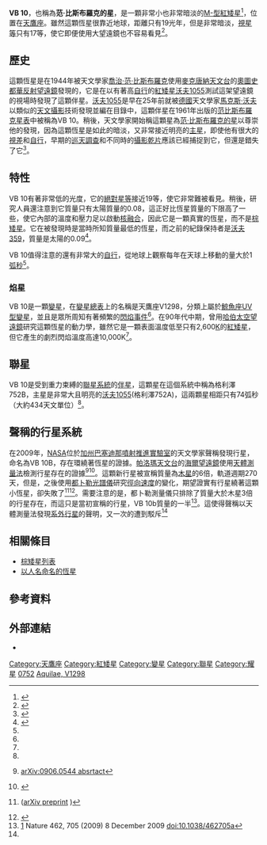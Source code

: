 {{Starbox begin
| name = VB 10
}}
{{Starbox image
| image = [[Image:VB10_mov2.gif|250px]]
| caption = 使用{{convert|200|in|m|abbr=on}}[[海爾望遠鏡|海爾望遠鏡]]拍攝的動畫顯示VB 10的[[自行|自行]]有9年的周期。
}}
{{Starbox observe 
| epoch = J2000
| constell = [[天鷹座|天鷹座]]
| appmag_v = 17.30<ref name="SIMBAD"/>
| ra = {{RA|19|16|57.62}}<ref name="SIMBAD" /> 
| dec = {{DEC|+05|09|02.2}}<ref name="SIMBAD" />
}}
{{Starbox character
| class = M8V<ref name="SIMBAD"/>
| appmag_1_passband = B
| appmag_1 = ~19.42<ref name="SIMBAD"/>
| appmag_2_passband = R
| appmag_2 = ~15.6<ref name="SIMBAD"/>
| appmag_3_passband = J
| appmag_3 = 9.908 ±0.025<ref name="SIMBAD"/>
| appmag_4_passband = H
| appmag_4 = 9.226 ±0.026<ref name="SIMBAD"/>
| appmag_5_passband = K
| appmag_5 = 8.765 ±0.022<ref name="SIMBAD"/>
| variable = UV<ref name="flare-1"/>
}}
{{Starbox astrometry
| radial_v = <!--Radial velocity (in km/sec)-->
| prop_mo_ra = -614<ref name="SIMBAD"/>
| prop_mo_dec = -1368<ref name="SIMBAD"/>
| parallax = 164.3<ref name="SIMBAD"/>
| p_error = 3.5<ref name="SIMBAD"/>
| parallax_footnote = <!--Parallax footnote-->
| dist_ly = 18.72
| dist_pc = 5.74<ref name="Linsky" />
| absmag_v = 18.7<ref name="Biesbroeck"/>
}}
{{Starbox detail
| source = <!--[source url]-->
| mass = 0.075 ±.05<ref name="disc"/>
| radius = ~0.102<ref name="Linsky" />
| gravity = <!--Surface gravity (given as the base 10 logarithm expressed in cgs units)-->
| luminosity = <!--Luminosity (in solar luminosities); prefer luminosity_bolometric or luminosity_visual-->
| luminosity_bolometric = <!--Luminosity (in solar luminosities), bolometric-->
| luminosity_visual = <!--Luminosity (in solar luminosities), visual (V)-->
| temperature = ~2600<ref name="Linsky" />
| metal = ~0<ref name="disc"/>
| rotation = <!--Rotation (no units provided by template)-->
| rotational_velocity = <!--Rotational velocity (v sin i, in km/s)-->
| age = ~10<sup>9</sup><ref name="disc"/>
}}
{{Starbox catalog
| names =
[[2MASS|2MASS]] J19165762+0509021, [[Durchmusterung|BD]]+04 4048 B, [[Variable_star|V1298 Aquilae]], Gliese 752 B, <br />Van Biesbroeck's Star
}}
{{Starbox reference
| Simbad = Gl752B
| EPE = VB+10
| NSTED = VB+10
}}
{{Starbox end}}

'''VB 10'''，也稱為'''范·比斯布羅克的星'''，是一顆非常小也非常暗淡的[[光譜類型|M-型]][[紅矮星|紅矮星]]<ref name="flare-1">{{Cite_web
| url=http://www.sai.msu.su/groups/cluster/gcvs/cgi-bin/search.cgi?search=V1298+Aql
| title=V1298 Aql
| work=[[General_Catalogue_of_Variable_Stars|General Catalogue of Variable Stars]], [[Sternberg_Astronomical_Institute|Sternberg Astronomical Institute]], [[Moscow|Moscow]], [[Russia|Russia]]
| accessdate=2009-05-28
| archive-date=2018-04-14
| archive-url=https://web.archive.org/web/20180414091931/http://www.sai.msu.su/groups/cluster/gcvs/cgi-bin/search.cgi?search=V1298+Aql
| dead-url=no
}}</ref>，位置在[[天鷹座|天鷹座]]。雖然這顆恆星很靠近地球，距離只有19光年，但是非常暗淡，[[視星等|視星等]]只有17等，使它即便使用大望遠鏡也不容易看見<ref name="SIMBAD">{{Cite_web
 | url=http://simbad.u-strasbg.fr/simbad/sim-id?Ident=Gl752B&NbIdent=1&Radius=2&Radius.unit=arcmin&submit=submit+id
 | title=SIMBAD query result: V* V1298 Aql  -- Flare Star
 | publisher=[[Centre_de_Données_astronomiques_de_Strasbourg|Centre de Données astronomiques de Strasbourg]]
 | accessdate=2009-05-28
 | archive-date=2019-06-05
 | archive-url=https://web.archive.org/web/20190605115237/http://simbad.u-strasbg.fr/simbad/sim-id?Ident=Gl752B&NbIdent=1&Radius=2&Radius.unit=arcmin&submit=submit+id
 }}</ref>。

== 歷史 ==

這顆恆星是在1944年被天文學家[[喬治·范·比斯布羅克|喬治·范·比斯布羅克]]使用[[麥克唐納天文台|麥克唐納天文台]]{{convert|82|in|m|abbr=on}}的[[奧圖史都華望遠鏡|奧圖史都華反射望遠鏡]]發現的，它是在以有著高[[自行|自行]]的[[紅矮星|紅矮星]][[格利澤752|沃夫1055]]測試這架望遠鏡的視場時發現了這顆伴星。[[格利澤752|沃夫1055]]是早在25年前就被[[德國|德國]]天文學家[[馬克斯·沃夫|馬克斯·沃夫]]以類似的[[天文攝影|天文攝影]]技術發現並編在目錄中，這顆伴星在1961年出版的[[范比斯布羅克星表|范比斯布羅克星表]]中被稱為VB 10。稍後，天文學家開始稱這顆星為[[以人名命名的恆星#直接的命名|范·比斯布羅克的星]]以尊崇他的發現，因為這顆恆星是如此的暗淡，又非常接近明亮的[[聯星|主星]]，即使他有很大的[[視差|視差]]和[[自行|自行]]，早期的[[巡天調查|巡天調查]]和不同時的[[攝影乾片|攝影乾片]]應該已經捕捉到它，但還是錯失了它<ref name="Biesbroeck">{{Cite_journal
| title=The star of lowest known luminosity
| author=van Biesbroeck, G.
| journal=The [[Astronomical_Journal|Astronomical Journal]]
| pages=61–62
| url=http://articles.adsabs.harvard.edu/full/seri/AJ.../0051//0000061.000.html?high=49ee8336c004367
| doi=10.1086/105801
| bibcode=1944AJ.....51...61V
| volume=51
| date=August 1944
| access-date=2010-07-05
| archive-date=2021-12-23
| archive-url=https://web.archive.org/web/20211223144038/https://articles.adsabs.harvard.edu/full/seri/AJ.../0051//0000061.000.html?high=49ee8336c004367
}}</ref>。

== 特性 ==
VB 10有著非常低的光度，它的[[絕對星等|絕對星等]]接近19等，使它非常難被看見。稍後，研究人員還注意到它質量只有太陽質量的0.08，這正好比恆星質量的下限高了一些，使它內部的溫度和壓力足以啟動[[核融合|核融合]]，因此它是一顆真實的恆星，而不是[[棕矮星|棕矮星]]。它在被發現時是當時所知質量最低的恆星，而之前的紀錄保持者是[[沃夫359|沃夫359]]，質量是太陽的0.09<ref name="Linsky">{{Cite_journal
| title=Stellar Activity at the End of the Main Sequence: GHRS Observations of the M8 Ve Star VB 10
| author=Linsky
| last2=Wood
| first2=Brian E.
| last3=Brown
| first3=Alexander
| last4=Giampapa
| first4=Mark S.
| last5=Ambruster
| first5=Carol
| display-authors=et al.
| journal=The [[Astrophysical_Journal|Astrophysical Journal]]
| url=http://adsbit.harvard.edu/cgi-bin/nph-iarticle_query?bibcode=1995ApJ...455..670L&data_type=PDF_HIGH&type=PRINTER&ext=.pdf
| format=PDF
| date=December 20, 1995
| volume=455
| pages=670–676
| doi=10.1086/176614
| access-date=2010-07-05
| archive-date=2012-03-28
| archive-url=https://www.webcitation.org/66UcKWj0D?url=http://adsbit.harvard.edu/cgi-bin/nph-iarticle_query?bibcode=1995ApJ...455..670L
| dead-url=no
}}</ref>。 

VB 10值得注意的還有非常大的[[自行|自行]]，從地球上觀察每年在天球上移動的量大於1[[角分|弧秒]]<ref name="SIMBAD" />。

===焰星===
VB 10是一顆[[變星|變星]]，在[[變星總表|變星總表]]上的名稱是天鷹座V1298，分類上屬於[[鯨魚座UV|鯨魚座UV型變星]]，並且是眾所周知有著頻繁的[[耀星|閃焰事件]]<ref name="flare-1" />。在90年代中期，曾用[[哈伯太空望遠鏡|哈伯太空望遠鏡]]研究這顆恆星的動力學，雖然它是一顆表面溫度低至只有2,600[[熱力學溫標|K]]的[[紅矮星|紅矮星]]，但它產生的劇烈閃焰溫度高達10,000K<ref name="Linsky" />。

==聯星==
{{Main|格利澤752}}
VB 10是受到重力束縛的[[聯星系統|聯星系統]]的[[聯星|伴星]]，這顆星在這個系統中稱為格利澤752B，主星是非常大且明亮的[[格利澤752|沃夫1055]](格利澤752A)，這兩顆星相距只有74弧秒（大約434天文單位）<ref name="Biesbroeck" />。

==聲稱的行星系統==
在2009年，[[NASA|NASA]]位於[[加州|加州]][[巴塞迪那|巴塞迪那]][[噴射推進實驗室|噴射推進實驗室]]的天文學家聲稱發現行星，命名為VB 10B，存在環繞著恆星的證據。[[帕洛瑪天文台|帕洛瑪天文台]]{{convert|200|in|m|abbr=on}}的[[海爾望遠鏡|海爾望遠鏡]]使用[[系外行星偵測法#天體測量|天體測量法]]檢測行星存在的證據<ref name="disc">{{Cite_journal 
 |title=An Ultracool Star's Candidate Planet 
 |url=http://steps.jpl.nasa.gov/links/docs/pravdoshaklan09vb10b.pdf 
 |format=PDF 
 |journal=Submitted to the [[Astrophysical_Journal|Astrophysical Journal]] 
 |author=Pravdo 
 |display-authors=et al. 
 |accessdate=2009-05-30 
 |date=June 2009 
 |deadurl=yes 
 |archiveurl=https://web.archive.org/web/20090604100620/http://steps.jpl.nasa.gov/links/docs/pravdoshaklan09vb10b.pdf 
 |archivedate=2009-06-04 
 }}[http://xxx.lanl.gov/abs/0906.0544 arXiv:0906.0544 absrtact]</ref><ref name="announce">{{Cite_web
| title=Planet-Hunting Method Succeeds at Last
| url=http://www.nasa.gov/topics/universe/features/exoplanet-20090528.html
| work=NASA NEWS, NEWS RELEASE: 2009-090
| accessdate=2009-05-28
| archive-date=2021-04-15
| archive-url=https://web.archive.org/web/20210415175136/https://www.nasa.gov/topics/universe/features/exoplanet-20090528.html
}}</ref>。這顆新行星被宣稱質量為[[木星|木星]]的6倍，軌道週期270天，但是，之後使用[[都卜勒光譜儀|都卜勒光譜儀]]研究[[系外行星偵測法#徑向速度|徑向速度]]的變化，期望證實有行星繞著這顆小恆星，卻失敗了<ref name="bean2010">{{Cite_journal
|title=The Proposed Giant Planet Orbiting VB 10 Does Not Exist|author=Bean, Jacob L.; Seifahrt, Andreas; Hartman, Henrik; Nilsson, Hampus; Reiners, Ansgar; Dreizler, Stefan; Henry, Todd J.; Wiedemann, Günter
|year=2010|journal=The Astrophysical Journal Letters|volume=711|issue=1|pages=L19–L23|doi=10.1088/2041-8205/711/1/L19|bibcode=2010ApJ...711L..19B}} ([http://arxiv.org/abs/0912.0003v1 arXiv preprint] {{Wayback|url=http://arxiv.org/abs/0912.0003v1 |date=20211223144053 }})</ref><ref>{{Cite_journal|title=Strong Constraints to the Putative Planet Candidate around VB 10 Using Doppler Spectroscopy|author=Anglada-Escudé, Guillem; Shkolnik, Evgenya L.; Weinberger, Alycia J.; Thompson, Ian B.; Osip, David J.; Debes, John H.|year=2010|journal=The Astrophysical Journal Letters|volume=711|issue=1|pages=L24–L29|doi=10.1088/2041-8205/711/1/L24|bibcode=2010ApJ...711L..24A}}</ref>。需要注意的是，都卜勒測量儀只排除了質量大於木星3倍的行星存在，而這只是當初宣稱的行星，VB 10b質量的一半<ref>[http://www.nature.com/news/2009/091208/full/462705a.html] {{Wayback|url=http://www.nature.com/news/2009/091208/full/462705a.html |date=20210410221402 }} Nature  462, 705 (2009) 8 December 2009 doi:10.1038/462705a</ref>。這使得聲稱以天體測量法發現[[系外行星|系外行星]]的聲明，又一次的遭到駁斥<ref name="bean2010"/>

== 相關條目 ==

* [[棕矮星列表|棕矮星列表]]
* [[以人名命名的恆星|以人名命名的恆星]]

== 參考資料 ==

{{reflist}}

== 外部連結 ==

* {{Cite_web |title=A movie of the proper motion of VB 10 across the sky |url=http://www.nasa.gov/mov/352427main_C-vb10motion200905-640.mov |format=[[.mov|.mov file]] / 323 KB |accessdate=28 July 2009 |archive-date=2017-05-14 |archive-url=https://web.archive.org/web/20170514122205/https://www.nasa.gov/mov/352427main_C-vb10motion200905-640.mov }}

{{Sky|19|16|58|+|05|09|02|19.85}}

{{DEFAULTSORT:Vb 10}}
[[Category:天鷹座|Category:天鷹座]]
[[Category:紅矮星|Category:紅矮星]]
[[Category:變星|Category:變星]]
[[Category:聯星|Category:聯星]]
[[Category:耀星|Category:耀星]]
[[Category:格利泽和GJ天体|0752]]
[[Category:有變星命名的天體|Aquilae, V1298]]